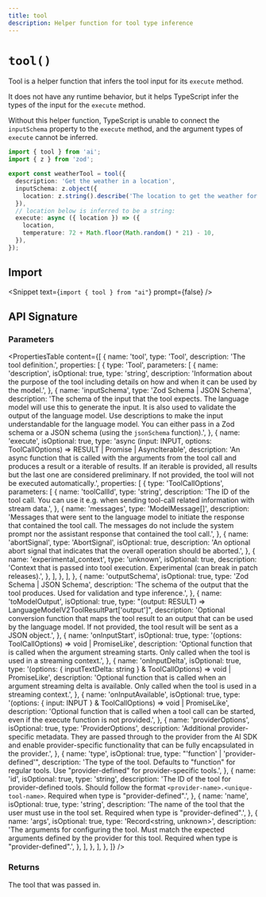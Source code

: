 ```yaml
---
title: tool
description: Helper function for tool type inference
---
```


# `tool()`

Tool is a helper function that infers the tool input for its `execute` method.

It does not have any runtime behavior, but it helps TypeScript infer the types of the input for the `execute` method.

Without this helper function, TypeScript is unable to connect the `inputSchema` property to the `execute` method,
and the argument types of `execute` cannot be inferred.

```ts highlight={"1,4,9,10"}
import { tool } from 'ai';
import { z } from 'zod';

export const weatherTool = tool({
  description: 'Get the weather in a location',
  inputSchema: z.object({
    location: z.string().describe('The location to get the weather for'),
  }),
  // location below is inferred to be a string:
  execute: async ({ location }) => ({
    location,
    temperature: 72 + Math.floor(Math.random() * 21) - 10,
  }),
});
```

## Import

<Snippet text={`import { tool } from "ai"`} prompt={false} />

## API Signature

### Parameters

<PropertiesTable
  content={[
    {
      name: 'tool',
      type: 'Tool',
      description: 'The tool definition.',
      properties: [
        {
          type: 'Tool',
          parameters: [
            {
              name: 'description',
              isOptional: true,
              type: 'string',
              description:
                'Information about the purpose of the tool including details on how and when it can be used by the model.',
            },
            {
              name: 'inputSchema',
              type: 'Zod Schema | JSON Schema',
              description:
                'The schema of the input that the tool expects. The language model will use this to generate the input. It is also used to validate the output of the language model. Use descriptions to make the input understandable for the language model. You can either pass in a Zod schema or a JSON schema (using the `jsonSchema` function).',
            },
            {
              name: 'execute',
              isOptional: true,
              type: 'async (input: INPUT, options: ToolCallOptions) => RESULT | Promise<RESULT> | AsyncIterable<RESULT>',
              description:
                'An async function that is called with the arguments from the tool call and produces a result or a iterable of results. If an iterable is provided, all results but the last one are considered preliminary. If not provided, the tool will not be executed automatically.',
              properties: [
                {
                  type: 'ToolCallOptions',
                  parameters: [
                    {
                      name: 'toolCallId',
                      type: 'string',
                      description:
                        'The ID of the tool call. You can use it e.g. when sending tool-call related information with stream data.',
                    },
                    {
                      name: 'messages',
                      type: 'ModelMessage[]',
                      description:
                        'Messages that were sent to the language model to initiate the response that contained the tool call. The messages do not include the system prompt nor the assistant response that contained the tool call.',
                    },
                    {
                      name: 'abortSignal',
                      type: 'AbortSignal',
                      isOptional: true,
                      description:
                        'An optional abort signal that indicates that the overall operation should be aborted.',
                    },
                    {
                      name: 'experimental_context',
                      type: 'unknown',
                      isOptional: true,
                      description:
                        'Context that is passed into tool execution. Experimental (can break in patch releases).',
                    },
                  ],
                },
              ],
            },
            {
              name: 'outputSchema',
              isOptional: true,
              type: 'Zod Schema | JSON Schema',
              description:
                'The schema of the output that the tool produces. Used for validation and type inference.',
            },
            {
              name: 'toModelOutput',
              isOptional: true,
              type: "(output: RESULT) => LanguageModelV2ToolResultPart['output']",
              description:
                'Optional conversion function that maps the tool result to an output that can be used by the language model. If not provided, the tool result will be sent as a JSON object.',
            },
            {
              name: 'onInputStart',
              isOptional: true,
              type: '(options: ToolCallOptions) => void | PromiseLike<void>',
              description:
                'Optional function that is called when the argument streaming starts. Only called when the tool is used in a streaming context.',
            },
            {
              name: 'onInputDelta',
              isOptional: true,
              type: '(options: { inputTextDelta: string } & ToolCallOptions) => void | PromiseLike<void>',
              description:
                'Optional function that is called when an argument streaming delta is available. Only called when the tool is used in a streaming context.',
            },
            {
              name: 'onInputAvailable',
              isOptional: true,
              type: '(options: { input: INPUT } & ToolCallOptions) => void | PromiseLike<void>',
              description:
                'Optional function that is called when a tool call can be started, even if the execute function is not provided.',
            },
            {
              name: 'providerOptions',
              isOptional: true,
              type: 'ProviderOptions',
              description:
                'Additional provider-specific metadata. They are passed through to the provider from the AI SDK and enable provider-specific functionality that can be fully encapsulated in the provider.',
            },
            {
              name: 'type',
              isOptional: true,
              type: "'function' | 'provider-defined'",
              description:
                'The type of the tool. Defaults to "function" for regular tools. Use "provider-defined" for provider-specific tools.',
            },
            {
              name: 'id',
              isOptional: true,
              type: 'string',
              description:
                'The ID of the tool for provider-defined tools. Should follow the format `<provider-name>.<unique-tool-name>`. Required when type is "provider-defined".',
            },
            {
              name: 'name',
              isOptional: true,
              type: 'string',
              description:
                'The name of the tool that the user must use in the tool set. Required when type is "provider-defined".',
            },
            {
              name: 'args',
              isOptional: true,
              type: 'Record<string, unknown>',
              description:
                'The arguments for configuring the tool. Must match the expected arguments defined by the provider for this tool. Required when type is "provider-defined".',
            },
          ],
        },
      ],
    },
  ]}
/>

### Returns

The tool that was passed in.
